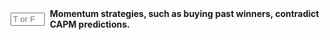 ::: {.question-block}

<form onsubmit="event.preventDefault(); checkAnswerBox('module5_tf_q59','T')" style="display: flex; align-items: center; gap: 8px;">
<input type="text" id="module5_tf_q59" name="module5_tf_q59" maxlength="1" placeholder="T or F" style="width: 55px;" data-correct-answer="T" /> 
<label for="module5_tf_q59"><strong>Momentum strategies, such as buying past winners, contradict CAPM predictions.</strong></label>
</form>

<div id="feedback-module5_tf_q59" class="feedback" data-status="" style="display:none;">
This is TRUE. CAPM assumes past returns don’t predict future returns.
</div>

:::
